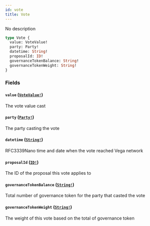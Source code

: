```yaml
---
id: vote
title: Vote
---
```


No description

```graphql
type Vote {
  value: VoteValue!
  party: Party!
  datetime: String!
  proposalId: ID!
  governanceTokenBalance: String!
  governanceTokenWeight: String!
}
```

### Fields

#### `value` ([`VoteValue!`](/graphql/enums/vote-value))

The vote value cast

#### `party` ([`Party!`](/graphql/objects/party))

The party casting the vote

#### `datetime` ([`String!`](/graphql/scalars/string))

RFC3339Nano time and date when the vote reached Vega network

#### `proposalId` ([`ID!`](/graphql/scalars/id))

The ID of the proposal this vote applies to

#### `governanceTokenBalance` ([`String!`](/graphql/scalars/string))

Total number of governance token for the party that casted the vote

#### `governanceTokenWeight` ([`String!`](/graphql/scalars/string))

The weight of this vote based on the total of governance token
